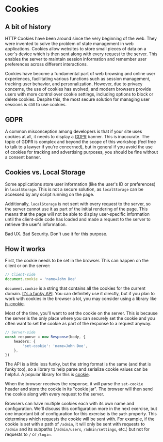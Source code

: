 # Cookies

## A bit of history

HTTP Cookies have been around since the very beginning of the web. They were
invented to solve the problem of state management in web applications. Cookies
allow websites to store small pieces of data on a user's device which is then
sent along with every request to the server. This enables the server to maintain
session information and remember user preferences across different interactions.

Cookies have become a fundamental part of web browsing and online user
experiences, facilitating various functions such as session management, tracking
user behavior, and personalization. However, due to privacy concerns, the use of
cookies has evolved, and modern browsers provide users with more control over
cookie settings, including options to block or delete cookies. Despite this, the
most secure solution for managing user sessions is still to use cookies.

## GDPR

A common misconception among developers is that if your site uses
cookies at all, it needs to display a [GDPR](https://gdpr.eu/what-is-gdpr/)
banner. This is inaccurate. The topic of GDPR is complex and beyond the scope of
this workshop (feel free to talk to a lawyer if you're concerned), but in
general if you avoid the use of cookies for tracking and advertising purposes,
you should be fine without a consent banner.

## Cookies vs. Local Storage

Some applications store user information (like the user's ID or preferences) in
`localStorage`. This is not a secure solution, as `localStorage` can be accessed
by any script running on the page.

Additionally, `localStorage` is not sent with every request to the server, so
the server cannot use it as part of the initial rendering of the page. This
means that the page will not be able to display user-specific information until
the client-side code has loaded and made a request to the server to retrieve the
user's information.

Bad UX. Bad Security. Don't use it for this purpose.

## How it works

First, the cookie needs to be set in the browser. This can happen on the client
or on the server:

```ts
// Client-side
document.cookie = 'name=John Doe'
```

`document.cookie` is a string that contains all the cookies for the current
domain. [It's a funky API](https://developer.mozilla.org/en-US/docs/web/api/document/cookie).
You can definitely use it directly, but if you plan to work with cookies in the
browser a lot, you may consider using a library like
[js-cookie](https://www.npmjs.com/package/js-cookie).

<callout-info>
	Most of the time, you'll want to set the cookie on the server. This is because
	the server is the only place where you can securely set the cookie and you
	often want to set the cookie as part of the response to a request anyway.
</callout-info>

```ts
// Server-side
const response = new Response(body, {
	headers: {
		'set-cookie': 'name=John Doe',
	},
})
```

The API is a little less funky, but the string format is the same (and that is
funky too), so a library to help parse and serialize cookie values can be
helpful. A popular library for this is
[cookie](https://www.npmjs.com/package/cookie).

When the browser receives the response, it will parse the `set-cookie` header
and store the cookie in its "cookie jar". The browser will then send the cookie
along with every request to the server.

Browsers can have multiple cookies each with its own name and configuration.
We'll discuss this configuration more in the next exercise, but one important
bit of configuration for this exercise is the `path` property. This determines
which requests the cookie will be sent with. For example, if the cookie is set
with a path of `/admin`, it will only be sent with requests to `/admin` and its
subpaths (`/admin/users`, `/admin/settings`, etc.) but not for requests to `/`
or `/login`.
